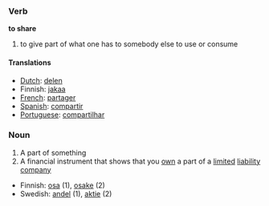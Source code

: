 ===Verb===
'''to share'''

# to give part of what one has to somebody else to use or consume

====Translations====
*[[Dutch]]: [[delen]]
*Finnish: [[jakaa]]
*[[French]]: [[partager]]
*[[Spanish]]: [[compartir]]
*[[Portuguese]]: [[compartilhar]]

===Noun===
#A part of something
#A financial instrument that shows that you [[own]] a part of a [[limited]] [[liability]] [[company]]

*Finnish: [[osa]] (1), [[osake]] (2)
*Swedish: [[andel]] (1), [[aktie]] (2)